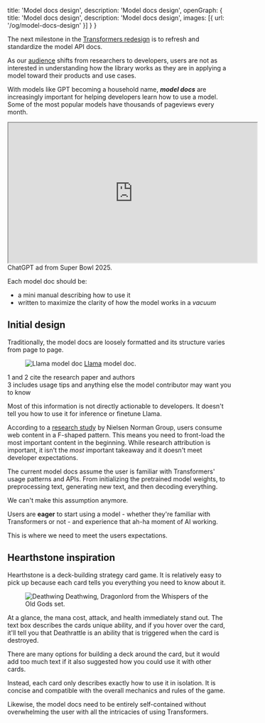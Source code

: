   title: 'Model docs design',
  description: 'Model docs design',
  openGraph: {
    title: 'Model docs design',
    description: 'Model docs design',
    images: [{ url: '/og/model-docs-design' }]
  }
}

The next milestone in the [Transformers redesign](/2024/redesigning-the-transformers-documentation) is to refresh and standardize the model API docs.

As our [audience](/2024/redesigning-the-transformers-documentation#a-new-audience) shifts from researchers to developers, users are not as interested in understanding how the library works as they are in applying a model toward their products and use cases.

With models like GPT becoming a household name, ***model docs*** are increasingly important for helping developers learn how to use a model. Some of the most popular models have thousands of pageviews every month.

<iframe width="560" height="315" src="https://www.youtube.com/embed/kIhb5pEo_j0?si=hYdjx1Q6ODZJYNic" title="YouTube video player" allow="accelerometer; autoplay; clipboard-write; encrypted-media; gyroscope; picture-in-picture; web-share" allowFullScreen></iframe>
<Caption>ChatGPT ad from Super Bowl 2025.</Caption>

Each model doc should be:

* a mini manual describing how to use it
* written to maximize the clarity of how the model works in a *vacuum*

## Initial design

Traditionally, the model docs are loosely formatted and its structure varies from page to page.

<Figure>
  <img className="rounded-xl" src="https://huggingface.co/datasets/stevhliu/personal-blog/resolve/main/llama-example.png" alt="Llama model doc" />
  <Caption><a href="https://huggingface.co/docs/transformers/main/en/model_doc/llama">Llama</a> model doc.</Caption>
</Figure>

<div className="space-y-4">
  <div className="flex gap-4">
    <span className="flex items-center justify-center w-6 h-6 rounded-full bg-red-100 text-red-600 text-sm font-medium font-mono">
      1
    </span>
    <span className="flex items-center justify-center w-2 h-6 text-sm font-medium font-mono">
      and
    </span>
    <span className="flex items-center justify-center w-6 h-6 rounded-full bg-amber-100 text-amber-600 text-sm font-medium font-mono">
      2
    </span>
    <span>cite the research paper and authors</span>
  </div>
  <div className="flex gap-4">
    <span className="flex items-center justify-center w-6 h-6 rounded-full bg-sky-100 text-sky-600 text-sm font-medium font-mono">
      3
    </span>
    <span>includes usage tips and anything else the model contributor may want you to know</span>
  </div>
</div>

Most of this information is not directly actionable to developers. It doesn't tell you how to use it for inference or finetune Llama.

According to a [research study](https://www.nngroup.com/articles/f-shaped-pattern-reading-web-content/) by Nielsen Norman Group, users consume web content in a F-shaped pattern. This means you need to front-load the most important content in the beginning. While research attribution is important, it isn't the *most* important takeaway and it doesn't meet developer expectations.

The current model docs assume the user is familiar with Transformers' usage patterns and APIs. From initializing the pretrained model weights, to preprocessing text, generating new text, and then decoding everything.

We can't make this assumption anymore.

Users are **eager** to start using a model - whether they're familiar with Transformers or not - and experience that ah-ha moment of AI working.

This is where we need to meet the users expectations.

## Hearthstone inspiration

Hearthstone is a deck-building strategy card game. It is relatively easy to pick up because each card tells you everything you need to know about it.

<Figure>
  <img className="rounded-xl" src="https://huggingface.co/datasets/stevhliu/personal-blog/resolve/main/deathwing.png" alt="Deathwing" />
  <Caption>Deathwing, Dragonlord from the Whispers of the Old Gods set.</Caption>
</Figure>

At a glance, the mana cost, attack, and health immediately stand out. The text box describes the cards unique ability, and if you hover over the card, it'll tell you that Deathrattle is an ability that is triggered when the card is destroyed.

There are many options for building a deck around the card, but it would add too much text if it also suggested how you could use it with other cards.

Instead, each card only describes exactly how to use it in isolation. It is concise and compatible with the overall mechanics and rules of the game.

Likewise, the model docs need to be entirely self-contained without overwhelming the user with all the intricacies of using Transformers.
